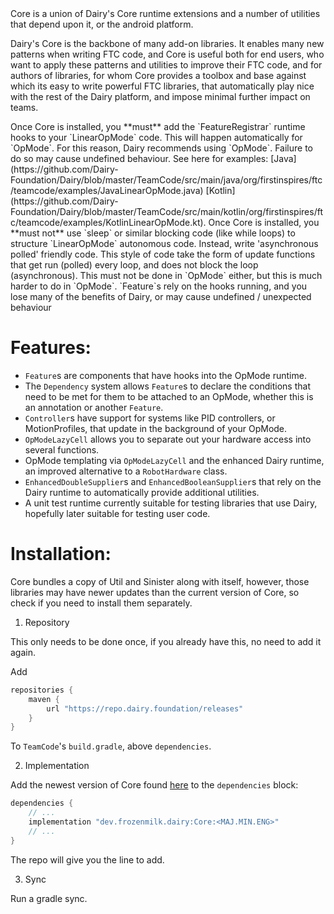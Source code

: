<Note>
Core is a union of Dairy's Core runtime extensions and a number of utilities
that depend upon it, or the android platform.
</Note>

Dairy's Core is the backbone of many add-on libraries. It enables many new
patterns when writing FTC code, and Core is useful both for end users, who want
to apply these patterns and utilities to improve their FTC code, and for authors
of libraries, for whom Core provides a toolbox and base against which its easy
to write powerful FTC libraries, that automatically play nice with the rest of
the Dairy platform, and impose minimal further impact on teams.

<Warning>
Once Core is installed, you **must** add the `FeatureRegistrar` runtime hooks to
your `LinearOpMode` code. This will happen automatically for `OpMode`. For this
reason, Dairy recommends using `OpMode`. Failure to do so may cause undefined
behaviour. See here for examples: [Java](https://github.com/Dairy-Foundation/Dairy/blob/master/TeamCode/src/main/java/org/firstinspires/ftc/teamcode/examples/JavaLinearOpMode.java)
[Kotlin](https://github.com/Dairy-Foundation/Dairy/blob/master/TeamCode/src/main/kotlin/org/firstinspires/ftc/teamcode/examples/KotlinLinearOpMode.kt).
</Warning>
<Warning>
Once Core is installed, you **must not** use `sleep` or similar blocking code
(like while loops) to structure `LinearOpMode` autonomous code. Instead, write
'asynchronous polled' friendly code. This style of code take the form of update
functions that get run (polled) every loop, and does not block the loop
(asynchronous). This must not be done in `OpMode` either, but this is much
harder to do in `OpMode`. `Feature`s rely on the hooks running, and you lose
many of the benefits of Dairy, or may cause undefined / unexpected behaviour
</Warning>

# Features:
- `Feature`s are components that have hooks into the OpMode runtime.
- The `Dependency` system allows `Feature`s to declare the conditions that need
  to be met for them to be attached to an OpMode, whether this is an annotation
  or another `Feature`.
- `Controller`s have support for systems like PID controllers, or
  MotionProfiles, that update in the background of your OpMode.
- `OpModeLazyCell` allows you to separate out your hardware access into several
  functions.
- OpMode templating via `OpModeLazyCell` and the enhanced Dairy runtime, an
  improved alternative to a `RobotHardware` class.
- `EnhancedDoubleSupplier`s and `EnhancedBooleanSupplier`s that rely on the
  Dairy runtime to automatically provide additional utilities.
- A unit test runtime currently suitable for testing libraries that use Dairy,
  hopefully later suitable for testing user code.

# Installation:
<Note>
Core bundles a copy of Util and Sinister along with itself, however, those
libraries may have newer updates than the current version of Core, so check if
you need to install them separately.
</Note>

1. Repository

<Info>
This only needs to be done once, if you already have this, no need to add it
again.
</Info>

Add

```gradle
repositories {
	maven {
		url "https://repo.dairy.foundation/releases"
	}
}
```

To `TeamCode`'s `build.gradle`, above `dependencies`.

2. Implementation

Add the newest version of Core found
[here](https://repo.dairy.foundation/#/releases/dev/frozenmilk/dairy/Core) to
the `dependencies` block:

```gradle
dependencies {
	// ...
	implementation "dev.frozenmilk.dairy:Core:<MAJ.MIN.ENG>"
	// ...
}
```

The repo will give you the line to add.

3. Sync

Run a gradle sync.
